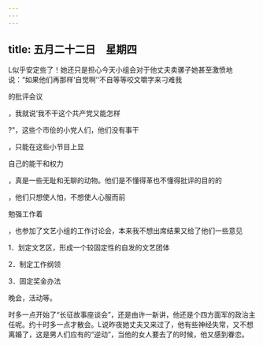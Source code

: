 ```yaml
---
---
---
```

title: 五月二十二日　星期四
---




L似乎安定些了！她还只是担心今天小组会对于他丈夫卖骡子她甚至激愤地说：“如果他们再那样‘自觉啊’‘不自等等咬文嚼字来刁难我

的批评会议

，我就说‘我不干这个共产党又能怎样

?"，这些个市侩的小党人们，他们没有事干

，只能在这些小节目上显

自己的能干和权力

，真是一些无耻和无聊的动物。他们是不懂得革也不懂得批评的目的的

，他们只想使人怕，不想使人心服而前

勉强工作着

，也参加了文艺小组的工作讨论会，本来我不想出席结果又给了他们一些意见

1．划定文艺区，形成一个较固定性的自发的文艺团体

2．制定工作纲领

3．固定奖金办法

晚会，活动等。

时多一点开始了“长征故事座谈会”，还是由许一新讲，他还是个四方面军的政治主任呢。约十时多一点才散会。L说昨夜她丈夫又来过了，他有些神经失常，又不想离婚了，这是男人们应有的“逆动”，当他的女人要去了的时候，他又感到眷恋。
